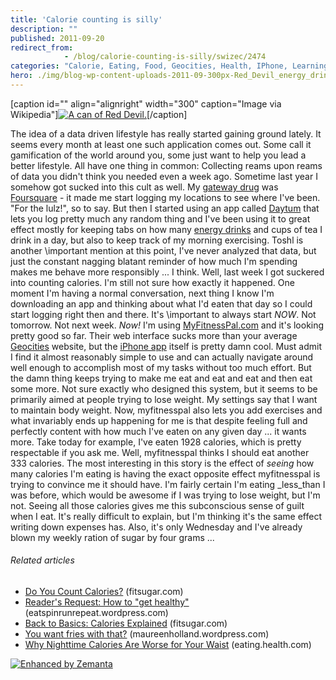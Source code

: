 ```yaml
---
title: 'Calorie counting is silly'
description: ""
published: 2011-09-20
redirect_from: 
            - /blog/calorie-counting-is-silly/swizec/2474
categories: "Calorie, Eating, Food, Geocities, Health, IPhone, Learning, Personal, Weight loss"
hero: ./img/blog-wp-content-uploads-2011-09-300px-Red_Devil_energy_drink1.jpg
---
```

\[caption id="" align="alignright" width="300" caption="Image via Wikipedia"][![A can of Red Devil.](./img/blog-wp-content-uploads-2011-09-300px-Red_Devil_energy_drink1.jpg "A can of Red Devil.")](http://commons.wikipedia.org/wiki/File:Red_Devil_energy_drink.jpg)\[/caption]

The idea of a data driven lifestyle has really started gaining ground lately. It seems every month at least one such application comes out. Some call it gamification of the world around you, some just want to help you lead a better lifestyle. All have one thing in common: Collecting reams upon reams of data you didn't think you needed even a week ago. Sometime last year I somehow got sucked into this cult as well. My [gateway drug](http://en.wikipedia.org/wiki/Gateway_drug_theory "Gateway drug theory") was [Foursquare](http://www.foursquare.com/ "Foursquare") - it made me start logging my locations to see where I've been. "For the lulz!", so to say. But then I started using an app called [Daytum](http://www.daytum.com/ "Daytum") that lets you log pretty much any random thing and I've been using it to great effect mostly for keeping tabs on how many [energy drinks](http://en.wikipedia.org/wiki/Energy_drink "Energy drink") and cups of tea I drink in a day, but also to keep track of my morning exercising. Toshl is another \\important mention at this point, I've never analyzed that data, but just the constant nagging blatant reminder of how much I'm spending makes me behave more responsibly ... I think. Well, last week I got suckered into counting calories. I'm still not sure how exactly it happened. One moment I'm having a normal conversation, next thing I know I'm downloading an app and thinking about what I'd eaten that day so I could start logging right then and there. It's \\important to always start _NOW_. Not tomorrow. Not next week. _Now!_ I'm using [MyFitnessPal.com](http://www.myfitnesspal.com/) and it's looking pretty good so far. Their web interface sucks more than your average [Geocities](http://www.geocities.co.jp/ "GeoCities") website, but the [iPhone app](http://en.wikipedia.org/wiki/IPhone "IPhone") itself is pretty damn cool. Must admit I find it almost reasonably simple to use and can actually navigate around well enough to accomplish most of my tasks without too much effort. But the damn thing keeps trying to make me eat and eat and eat and then eat some more. Not sure exactly who designed this system, but it seems to be primarily aimed at people trying to lose weight. My settings say that I want to maintain body weight. Now, myfitnesspal also lets you add exercises and what invariably ends up happening for me is that despite feeling full and perfectly content with how much I've eaten on any given day ... it wants more. Take today for example, I've eaten 1928 calories, which is pretty respectable if you ask me. Well, myfitnesspal thinks I should eat another 333 calories. The most interesting in this story is the effect of _seeing_ how many calories I'm eating is having the exact opposite effect myfitnesspal is trying to convince me it should have. I'm fairly certain I'm eating _less_than I was before, which would be awesome if I was trying to lose weight, but I'm not. Seeing all those calories gives me this subconscious sense of guilt when I eat. It's really difficult to explain, but I'm thinking it's the same effect writing down expenses has. Also, it's only Wednesday and I've already blown my weekly ration of sugar by four grams ...

###### Related articles

- [Do You Count Calories?](http://www.fitsugar.com/5848166) (fitsugar.com)
- [Reader's Request: How to "get healthy"](http://eatspinrunrepeat.wordpress.com/2011/09/20/readers-request-how-to-get-healthy/) (eatspinrunrepeat.wordpress.com)
- [Back to Basics: Calories Explained](http://www.fitsugar.com/2498686) (fitsugar.com)
- [You want fries with that?](http://maureenholland.wordpress.com/2011/09/20/you-want-fries-with-that/) (maureenholland.wordpress.com)
- [Why Nighttime Calories Are Worse for Your Waist](http://eating.health.com/2011/09/19/nighttime-eating-weight-gain/) (eating.health.com)

[![Enhanced by Zemanta](http://img.zemanta.com/zemified_e.png?x-id=992632bd-807f-4c20-8ac5-5ba918070413)](http://www.zemanta.com/ "Enhanced by Zemanta")